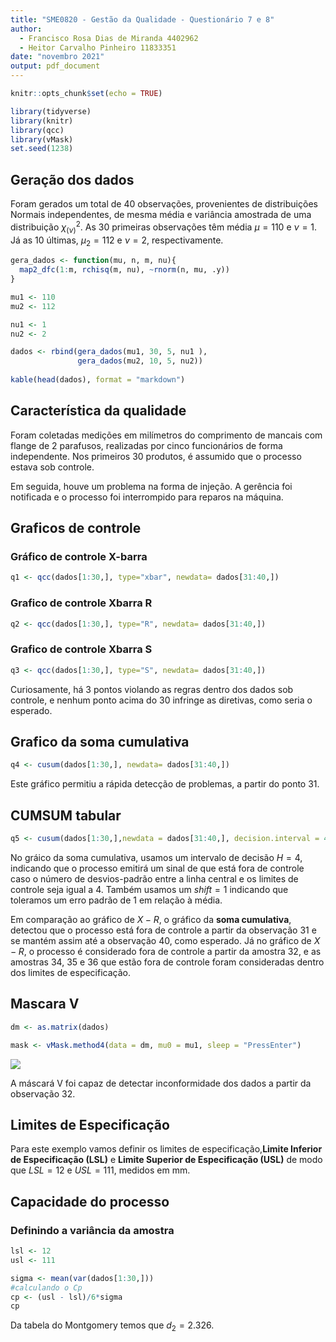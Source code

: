 ```yaml
---
title: "SME0820 - Gestão da Qualidade - Questionário 7 e 8"
author:
  - Francisco Rosa Dias de Miranda 4402962
  - Heitor Carvalho Pinheiro 11833351
date: "novembro 2021"
output: pdf_document
---
```

  
```r
knitr::opts_chunk$set(echo = TRUE)
```

```r
library(tidyverse)
library(knitr)
library(qcc)
library(vMask)
set.seed(1238)
```

## Geração dos dados

Foram gerados um total de 40 observações, provenientes de distribuições Normais independentes, de mesma média e variância amostrada de uma distribuição $\chi^2_{(\nu)}$. As 30 primeiras observações têm média $\mu = 110$ e $\nu = 1$. Já as 10 últimas, $\mu_2 = 112$ e $\nu = 2$, respectivamente.

```r
gera_dados <- function(mu, n, m, nu){
  map2_dfc(1:m, rchisq(m, nu), ~rnorm(n, mu, .y))
}
```


```r

mu1 <- 110
mu2 <- 112

nu1 <- 1
nu2 <- 2

dados <- rbind(gera_dados(mu1, 30, 5, nu1 ),
               gera_dados(mu2, 10, 5, nu2))
  
kable(head(dados), format = "markdown")
```

## Característica da qualidade

Foram coletadas medições em milímetros do comprimento de mancais com flange de 2 parafusos, realizadas por cinco funcionários de forma independente. Nos primeiros 30 produtos, é assumido que o processo estava sob controle.

Em seguida, houve um problema na forma de injeção. A gerência foi notificada e o processo foi interrompido para reparos na máquina.

## Graficos de controle

### Gráfico de controle X-barra

```r
q1 <- qcc(dados[1:30,], type="xbar", newdata= dados[31:40,])
```

### Grafico de controle Xbarra R


```r
q2 <- qcc(dados[1:30,], type="R", newdata= dados[31:40,])
```

### Grafico de controle Xbarra S


```r
q3 <- qcc(dados[1:30,], type="S", newdata= dados[31:40,])
```

Curiosamente, há 3 pontos violando as regras dentro dos dados sob controle, e nenhum ponto acima do 30 infringe as diretivas, como seria o esperado.

## Grafico da soma cumulativa
```r
q4 <- cusum(dados[1:30,], newdata= dados[31:40,])
```

Este gráfico permitiu a rápida detecção de problemas, a partir do ponto 31.

## CUMSUM tabular


```r
q5 <- cusum(dados[1:30,],newdata = dados[31:40,], decision.interval = 4, se.shift = 1, chart.all=FALSE)
```
No gráico da soma cumulativa, usamos um intervalo de decisão $H = 4$, indicando que o processo emitirá um sinal de que está fora de controle caso o número de desvios-padrão entre a linha central e os limites de controle seja igual a 4.
Também usamos um $shift = 1$ indicando que toleramos um erro padrão de 1 em relação à média.

Em comparação ao gráfico de $X-R$, o gráfico da **soma cumulativa**, detectou que o processo está fora de controle a partir da observação 31 e se mantém assim até a observação 40, como esperado. Já no gráfico de $X-R$, o processo é considerado fora de controle a partir da amostra 32, e as amostras 34, 35 e 36 que estão fora de controle foram consideradas dentro dos limites de especificação.

## Mascara V


```r
dm <- as.matrix(dados)
```


```r
mask <- vMask.method4(data = dm, mu0 = mu1, sleep = "PressEnter")
```
![](maskV.png)


A máscará V foi capaz de detectar inconformidade dos dados a partir da observação 32.


## Limites de Especificação

Para este exemplo vamos definir os limites de especificação,**Limite Inferior de Especificação (LSL)** e **Limite Superior de Especificação (USL)** de modo que $LSL = 12$ e $USL = 111$, medidos em mm. 

## Capacidade do processo

### Definindo a variância da amostra

```r
lsl <- 12
usl <- 111

sigma <- mean(var(dados[1:30,]))
#calculando o Cp
cp <- (usl - lsl)/6*sigma
cp
```

Da tabela do Montgomery temos que $d_2 = 2.326$.

